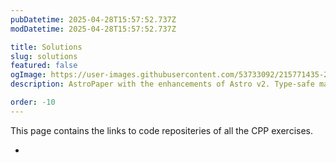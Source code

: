 ```yaml
---
pubDatetime: 2025-04-28T15:57:52.737Z
modDatetime: 2025-04-28T15:57:52.737Z

title: Solutions
slug: solutions
featured: false
ogImage: https://user-images.githubusercontent.com/53733092/215771435-25408246-2309-4f8b-a781-1f3d93bdf0ec.png
description: AstroPaper with the enhancements of Astro v2. Type-safe markdown contents, bug fixes and better dev experience etc.

order: -10
---
```



This page contains the links to code repositeries of all the CPP exercises.

- <LinkMd href="https://github.com/VirtualVidhya/Exercises-CPP/tree/main/10.arrays" title="Arrays" />